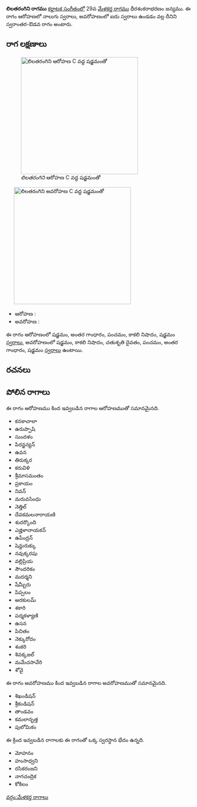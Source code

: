{{Infobox ragam
	| name          	= లిలతరంగిని
	| synonym	    	= 
	| mela          	= 
	| chakra        	= 
	| janaka        	= 
	| type          	= స్వరాంతర-ఔడవ
	| arohanam      	= {{svaraC|S|G3|P|N3|S'}} 
	| avarohanam    	= {{svaraC|S'|N3|D2|P|G3|S}}
	| jeeva         	=
	| chhaya        	=
	| nyasa         	=
	| vishesha      	= 
	| equivalent  		= 
}}
{{కర్ణాటక సంగీత రాగాలు}}
'''లిలతరంగిని రాగము''' [[కర్ణాటక సంగీతం]]లో 29వ [[మేళకర్త రాగము]] ధీరశంకరాభరణం జన్యము.  ఈ రాగం ఆరోహణలో నాలుగు స్వరాలు, అవరోహణంలో ఐదు స్వరాలు ఉండడం వల్ల దీనిని స్వరాంతర-ఔడవ రాగం అంటారు.


==రాగ లక్షణాలు==
[[Image:lilatarangini_ar_kb2wiki.png|thumb|right|316px|''లిలతరంగిని'' ఆరోహణ C వద్ద షడ్జమంతో]]
	[[Image:lilatarangini_av_kb2wiki.png|thumb|right|316px|''లిలతరంగిని'' అవరోహణ C వద్ద షడ్జమంతో]]

* ఆరోహణ : {{svaraC|S|G3|P|N3|S'}} 
* అవరోహణ : {{svaraC|S'|N3|D2|P|G3|S}}

ఈ రాగం ఆరోహణంలో షడ్జమం, అంతర గాంధారం, పంచమం, కాకలి  నిషాదం, షడ్జమం [[స్వరాలు]], అవరోహణంలో షడ్జమం, కాకలి  నిషాదం, చతుశృతి దైవతం, పంచమం, అంతర గాంధారం, షడ్జమం [[స్వరాలు]] ఉంటాయి.

==రచనలు==



==పోలిన రాగాలు==
ఈ రాగం ఆరోహణము కింద ఇవ్వబడిన రాగాల ఆరోహణముతో సమానమైనది.
* కనకాచాలా
* ఉరుప్పాషి
* సుందళం
* పిరన్జన్యన్
*  ఉవన
* తిరుక్కర
* కరువిళి
* శ్రీమాసమంతం
* ప్రకాయం
* నివన్
* మరువసింధు
* నెత్తిల్
* దేవకమలనారాయణి
* శుదర్కొంది
* ఎజ్హిళానాయకన్
* ఉపేంద్రన్
* షెన్డురుక్కు
* నవుక్కరషు
* వల్లిప్రియ
*  సౌందరికం
* మదర్మని
*  షేమ్బీరు
* పిప్పలం
* అరకులమ్
* శకారి
*  పద్మకళ్యాణి
*  ఉసన
*  పిచితం
* నెక్కురోదం
* శంకరి
* శివక్కజల్
* మమేచసావేరి
* శోవై

ఈ రాగం అవరోహణము కింద ఇవ్వబడిన రాగాల అవరోహణముతో సమానమైనది.
* శిఖండిషన్
* శ్రీకండిషన్
* తాండవం
*  కమలానృత్త
* పులోమికం

ఈ క్రింద ఇవ్వబడిన రాగాలకు ఈ రాగంతో ఒక్క స్వరస్థాన భేదం ఉన్నది.
* మోహనం
* హంసాధ్వని
* రసికరంజని
* నాగచంద్రిక
* కోకిలం



[[వర్గం:మేళకర్త రాగాలు]]